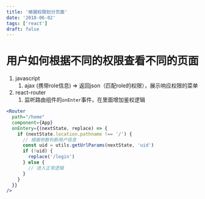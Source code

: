 ```yaml
---
title: '根据权限划分页面'
date: '2018-06-02'
tags: ['react']
draft: false
---
```


# 用户如何根据不同的权限查看不同的页面

1. javascript
   1. ajax (携带role信息) => 返回json（匹配role的权限），展示响应权限的菜单
2. react-router
   1. 监听路由组件的`onEnter`事件，在里面增加鉴权逻辑

```jsx
<Router
  path="/home"
  component={App}
  onEntery={(nextState, replace) => {
    if (nextState.location.pathname !== '/') {
      // 根据参数判断用户信息
      const uid = utils.getUrlParams(nextState, 'uid')
      if (!uid) {
        replace('/login')
      } else {
        // 进入正常逻辑
      }
    }
  }}
/>
```
